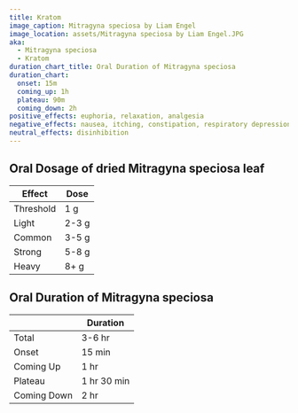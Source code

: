 ```yaml
---
title: Kratom
image_caption: Mitragyna speciosa by Liam Engel
image_location: assets/Mitragyna speciosa by Liam Engel.JPG
aka:
  - Mitragyna speciosa
  - Kratom
duration_chart_title: Oral Duration of Mitragyna speciosa
duration_chart:
  onset: 15m
  coming_up: 1h
  plateau: 90m
  coming_down: 2h
positive_effects: euphoria, relaxation, analgesia
negative_effects: nausea, itching, constipation, respiratory depression
neutral_effects: disinhibition
---
```


## Oral Dosage of dried Mitragyna speciosa leaf
| Effect | Dose |
| --- | --- |
| Threshold | 1 g |
| Light | 2-3 g |
| Common | 3-5 g |
| Strong | 5-8 g |
| Heavy | 8+ g |


<Chart title={frontmatter.duration_chart_title} data={frontmatter.duration_chart} />

## Oral Duration of Mitragyna speciosa
|  | Duration |
| --- | --- |
| Total | 3-6 hr |
| Onset | 15 min |
| Coming Up | 1 hr |
| Plateau | 1 hr 30 min |
| Coming Down | 2 hr |





